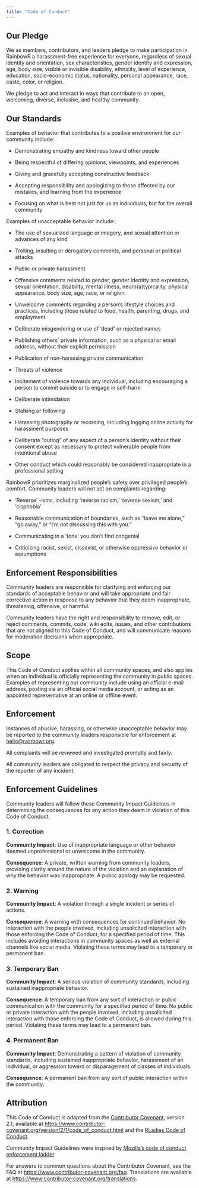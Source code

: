```yaml
---
title: "Code of Conduct"
---
```


## Our Pledge

We as members, contributors, and leaders pledge to make participation in RainbowR a harassment-free experience for everyone, regardless of sexual identity and orientation, sex characteristics, gender identity and expression, age, body size, visible or invisible disability, ethnicity, level of experience, education, socio-economic status, nationality, personal appearance, race, caste, color, or religion.

We pledge to act and interact in ways that contribute to an open, welcoming, diverse, inclusive, and healthy community.

## Our Standards

Examples of behavior that contributes to a positive environment for our community include:

-   Demonstrating empathy and kindness toward other people

-   Being respectful of differing opinions, viewpoints, and experiences

-   Giving and gracefully accepting constructive feedback

-   Accepting responsibility and apologizing to those affected by our mistakes, and learning from the experience

-   Focusing on what is best not just for us as individuals, but for the overall community

Examples of unacceptable behavior include:

-   The use of sexualized language or imagery, and sexual attention or advances of any kind

-   Trolling, insulting or derogatory comments, and personal or political attacks

-   Public or private harassment

-   Offensive comments related to gender, gender identity and expression, sexual orientation, disability, mental illness, neuro(a)typicality, physical appearance, body size, age, race, or religion

-   Unwelcome comments regarding a person's lifestyle choices and practices, including those related to food, health, parenting, drugs, and employment

-   Deliberate misgendering or use of 'dead' or rejected names

-   Publishing others' private information, such as a physical or email address, without their explicit permission

-   Publication of non-harassing private communication

-   Threats of violence

-   Incitement of violence towards any individual, including encouraging a person to commit suicide or to engage in self-harm

-   Deliberate intimidation

-   Stalking or following

-   Harassing photography or recording, including logging online activity for harassment purposes

-   Deliberate "outing" of any aspect of a person's identity without their consent except as necessary to protect vulnerable people from intentional abuse

-   Other conduct which could reasonably be considered inappropriate in a professional setting

RainbowR prioritizes marginalized people's safety over privileged people's comfort. Community leaders will not act on complaints regarding:

-   'Reverse' -isms, including 'reverse racism,' 'reverse sexism,' and 'cisphobia'

-   Reasonable communication of boundaries, such as "leave me alone," "go away," or "I'm not discussing this with you."

-   Communicating in a 'tone' you don't find congenial

-   Criticizing racist, sexist, cissexist, or otherwise oppressive behavior or assumptions

## Enforcement Responsibilities

Community leaders are responsible for clarifying and enforcing our standards of acceptable behavior and will take appropriate and fair corrective action in response to any behavior that they deem inappropriate, threatening, offensive, or harmful.

Community leaders have the right and responsibility to remove, edit, or reject comments, commits, code, wiki edits, issues, and other contributions that are not aligned to this Code of Conduct, and will communicate reasons for moderation decisions when appropriate.

## Scope

This Code of Conduct applies within all community spaces, and also applies when an individual is officially representing the community in public spaces. Examples of representing our community include using an official e-mail address, posting via an official social media account, or acting as an appointed representative at an online or offline event.

## Enforcement

Instances of abusive, harassing, or otherwise unacceptable behavior may be reported to the community leaders responsible for enforcement at [hello\@rainbowr.org](mailto::hello@rainbowr.org).

All complaints will be reviewed and investigated promptly and fairly.

All community leaders are obligated to respect the privacy and security of the reporter of any incident.

## Enforcement Guidelines

Community leaders will follow these Community Impact Guidelines in determining the consequences for any action they deem in violation of this Code of Conduct:

### 1. Correction

**Community Impact**: Use of inappropriate language or other behavior deemed unprofessional or unwelcome in the community.

**Consequence**: A private, written warning from community leaders, providing clarity around the nature of the violation and an explanation of why the behavior was inappropriate. A public apology may be requested.

### 2. Warning

**Community Impact**: A violation through a single incident or series of actions.

**Consequence**: A warning with consequences for continued behavior. No interaction with the people involved, including unsolicited interaction with those enforcing the Code of Conduct, for a specified period of time. This includes avoiding interactions in community spaces as well as external channels like social media. Violating these terms may lead to a temporary or permanent ban.

### 3. Temporary Ban

**Community Impact**: A serious violation of community standards, including sustained inappropriate behavior.

**Consequence**: A temporary ban from any sort of interaction or public communication with the community for a specified period of time. No public or private interaction with the people involved, including unsolicited interaction with those enforcing the Code of Conduct, is allowed during this period. Violating these terms may lead to a permanent ban.

### 4. Permanent Ban

**Community Impact**: Demonstrating a pattern of violation of community standards, including sustained inappropriate behavior, harassment of an individual, or aggression toward or disparagement of classes of individuals.

**Consequence**: A permanent ban from any sort of public interaction within the community.

## Attribution

This Code of Conduct is adapted from the [Contributor Covenant](https://www.contributor-covenant.org), version 2.1, available at <https://www.contributor-covenant.org/version/2/1/code_of_conduct.html> and the [RLadies Code of Conduct](https://rladies.org/code-of-conduct/).

Community Impact Guidelines were inspired by [Mozilla's code of conduct enforcement ladder](https://github.com/mozilla/diversity).

For answers to common questions about the Contributor Covenant, see the FAQ at <https://www.contributor-covenant.org/faq>. Translations are available at <https://www.contributor-covenant.org/translations>.

